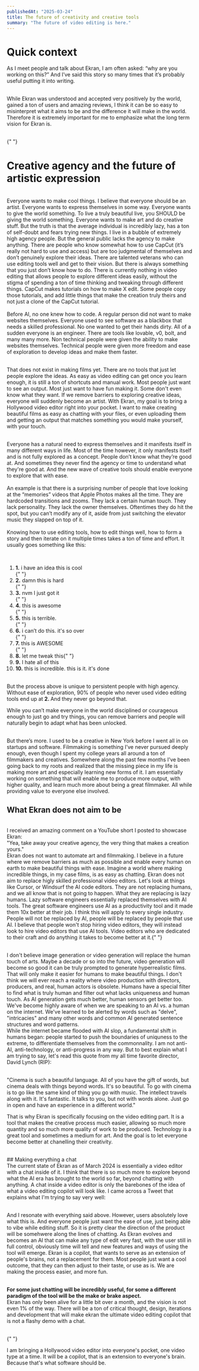 ```yaml
---
publishedAt: "2025-03-24"
title: The future of creativity and creative tools
summary: "The future of video editing is here."
---
```


# <span className="text-xl">Quick context</span>

As I meet people and talk about Ekran, I am often asked: “why are you working on this?” And I’ve said this story so many times that it’s probably useful putting it into writing.

<br />
While <CustomLink href="https://ekran.ai">Ekran</CustomLink> was understood and accepted
very positively by the world, gained a ton of users and amazing reviews, I think
it can be so easy to misinterpret what it aims to be and the difference it will make
in the world. Therefore it is extremely important for me to emphasize what the long
term vision for Ekran is.

<br />{" "}

# <span className="text-xl">Creative agency and the future of artistic expression</span>

\
Everyone wants to make cool things. I believe that everyone should be an artist. Everyone wants to express themselves in some way. Everyone wants to give the world something. To live a truly beautiful live, you SHOULD be giving the world something. Everyone wants to make art and do creative stuff. But the truth is that the average individual is incredibly lazy, has a ton of self-doubt and fears trying new things. I live in a bubble of extremely high agency people. But the general
public lacks the agency to make anything. There are people who know somewhat how to use CapCut (it’s really not hard to use and access) but
are too judgmental of themselves and don’t genuinely explore their ideas. There are talented veterans who can use editing tools well and
get to their vision. But there is always something that you just don’t know how to do. There is currently nothing in video editing that
allows people to explore different ideas easily, without the stigma of spending a ton of time thinking and tweaking through different things. CapCut makes tutorials on how to make X edit. Some people copy those tutorials, and add little things that make the creation truly theirs and not just a clone of the CapCut tutorial.
\
\
Before AI, no one knew how to code. A regular person did not want to make websites themselves. Everyone used to see software as a blackbox that needs a skilled professional. No one wanted to get their hands dirty. All of a sudden everyone is an engineer. There are tools like lovable, v0, bolt, and many many more. Non technical people were given the ability to make websites themselves. Technical people were given more freedom and ease of exploration to develop ideas and make them faster.

<br />
That does not exist in making films yet. There are no tools that just let people
explore the ideas. As easy as video editing can get once you learn enough, it is
still a ton of shortcuts and manual work. Most people just want to see an output.
Most just want to have fun making it. Some don't even know what they want. If we
remove barriers to exploring creative ideas, everyone will suddenly become an artist.
With Ekran, my goal is to bring a Hollywood video editor right into your pocket.
I want to make creating beautiful films as easy as chatting with your files, or even
uploading them and getting an output that matches something you would make yourself,
with your touch.

\
Everyone has a natural need to express themselves and it manifests itself in many different ways in life. Most of the time however, it only manifests itself and is not fully explored as a concept. People don’t know what they’re good at. And sometimes they never find the agency or time to understand what they're good at. And the new wave of creative tools should enable everyone to explore that with ease.
\
\
An example is that there is a surprising number of people that love looking at the “memories” videos that Apple Photos makes all the time. They are hardcoded transitions and zooms. They lack a certain human touch. They lack personality. They lack the owner themselves. Oftentimes they do hit the spot, but you can’t modify any of it, aside from just switching the elevator music they slapped on top of it.
\
\
Knowing how to use editing tools, how to edit things well, how to form a story and then iterate on it multiple times takes a ton of time and effort. It usually goes something like this:

<br />
<ol className="">
  <li>
    <strong>1.</strong> i have an idea this is cool
  </li>{" "}
  <li>
    <strong>2.</strong> damn this is hard
  </li>{" "}
  <li>
    <strong>3.</strong> nvm I just got it
  </li>{" "}
  <li>
    <strong>4.</strong> this is awesome
  </li>{" "}
  <li>
    <strong>5.</strong> this is terrible.
  </li>{" "}
  <li>
    <strong>6.</strong> i can’t do this. it's so over
  </li>{" "}
  <li>
    <strong>7.</strong> this is AWESOME
  </li>{" "}
  <li>
    <strong>8.</strong> let me tweak this{" "}
  </li>
  <li>
    <strong>9.</strong> I hate all of this
  </li> <li>
    <strong>10.</strong> this is incredible. this is it. it's done
  </li>
</ol>
<br />
But the process above is unique to persistent people with high agency. Without ease
of exploration, 90% of people who never used video editing tools end up at <strong>
  2.
</strong> And they never go beyond that.

While you can’t make everyone in the world disciplined or courageous enough to just go and try things, you can remove barriers and people will naturally begin to adapt what has been unlocked.

<br />
But there’s more. I used to be a creative in New York before I went all in on startups
and software. Filmmaking is something I’ve never pursued deeply enough, even though
I spent my college years all around a ton of filmmakers and creatives. Somewhere
along the past few months I’ve been going back to my roots and realized that the
missing piece in my life is making more art and especially learning new forms of
it. I am essentially working on something that will enable me to produce more output,
with higher quality, and learn much more about being a great filmmaker. All while
providing value to everyone else involved.
<br />

## <span className="text-xl">What Ekran does not aim to be</span>

<br />

<CustomLink href="https://youtube.com/shorts/wd_qcKGopmE?si=G_KMmDdXTLIf1wcv">
  I received an amazing comment on a YouTube short I posted to showcase Ekran:
</CustomLink>

<br />
<Quote>
  "Yea, take away your creative agency, the very thing that makes a creation
  yours."
</Quote>

<br />
Ekran does not want to automate art and filmmaking. I believe in a future where we
remove barriers as much as possible and enable every human on earth to make beautiful
things with ease. Imagine a world where making incredible things, in my case films,
is as easy as chatting. Ekran does not aim to replace higly skilled professional
video editors. Let's look at things like Cursor, or Windsurf the AI code editors.
They are not replacing humans, and we all know that is not going to happen. What
they are replacing is lazy humans. Lazy software engineers essentially replaced themselves
with AI tools. The great software engineers use AI as a productivity tool and it
made them 10x better at their job. I think this will apply to every single industry.
<br />
People will not be replaced by AI, people will be replaced by people that use AI.
I believe that people won't stop hiring video editors, they will instead look to
hire video editors that use AI tools. Video editors who are dedicated to their craft
and do anything it takes to become better at it.{" "}

<br />I don't believe image generation or video generation will replace the
human touch of arts. Maybe a decade or so into the future, video generation will
become so good it can be truly prompted to generate hyperrealistic films. That
will only make it easier for humans to make beautiful things. I don't think we
will ever reach a reality where video production with directors, producers, and
real, human actors is obsolete. Humans have a special filter to find what is
truly human and filter out what lacks uniqueness and human touch. As AI
generation gets much better, human sensors get better too. We've become highly
aware of when we are speaking to an AI vs. a human on the internet. We've
learned to be alerted by words such as "delve", "intricacies" and many other
words and common AI generated sentence structures and word patterns.
<br />
While the internet became flooded with AI slop, a fundamental shift in humans
began: people started to push the boundaries of uniquness to the extreme, to
differentiate themselves from the commonnality. I am not anti-AI,
anti-technology, or anti-progress in any way. But to best explain what I am
trying to say, let's read this quote from my all time favorite director, David
Lynch (RIP):

<br />
<Quote>
  "Cinema is such a beautiful language. All of you have the gift of words, but
  cinema deals with things beyond words. It's so beautiful. To go with cinema is
  to go like the same kind of thing you go with music. The intellect travels
  along with it. It's fantastic. It talks to you, but not with words alone. Just
  go in open and have an experience in a different world."
</Quote>
<br />

That is why Ekran is specifically focusing
on the video editing part. It is a tool that makes the creative process much easier,
allowing so much more quantity and so much more quality of work to be produced. Technology
is a great tool and sometimes a medium for art. And the goal is to let everyone become
better at chanelling their creativity.

<br />
## <span className="text-xl">Making everything a chat</span>
<br />
The current state of Ekran as of March 2024 is essentially a video editor with a
chat inside of it. I think that there is so much more to explore beyond what the
AI era has brought to the world so far, beyond chatting with anything. A chat
inside a video editor is only the barebones of the idea of what a video editing
copilot will look like. I came across a Tweet that explains what I'm trying to
say very well:

<StaticTweet id="1903988566239354969" />

<br /> And I resonate with everything said above. However, users absolutely love
what this is. And everyone people just want the ease of use, just being able to
vibe while editing stuff. So it is pretty clear the direction of the product
will be somehwere along the lines of chatting. As Ekran evolves and becomes an
AI that can make any type of edit very fast, with the user still in full
control, obviously time will tell and new features and ways of using the tool
will emerge. Ekran is a copilot, that wants to serve as an extension of people's
brains, not a replacement for them. Most people just want a cool outcome, that
they can then adjust to their taste, or use as is. We are making the process
easier, and more fun.

<br />
<strong>
  For some just chatting will be incredibly useful, for some a different
  paradigm of the tool will be the make or brake aspect.
</strong>
<br />
Ekran has only been alive for a little bit over a month, and the vision is not even
1% of the way. There will be a ton of critical thought, design, iterations and development
that will make ekran the ultimate video editing copilot that is not a flashy demo
with a chat.

<br />{" "}

I am bringing a Hollywood video editor into everyone's pocket, one video type at a time. It will be a copilot, that is an extension to everyone's brain. Because that's what software should be.
